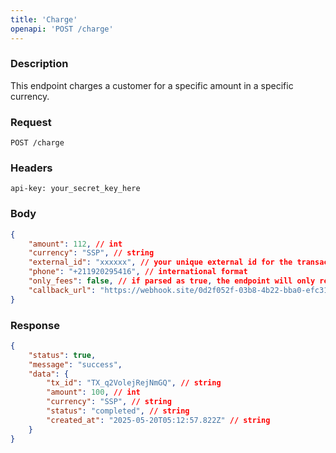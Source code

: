 ```yaml
---
title: 'Charge'
openapi: 'POST /charge'
---
```


### Description

This endpoint charges a customer for a specific amount in a specific currency.

### Request

```http
POST /charge
```

### Headers

```http
api-key: your_secret_key_here
```

### Body

```json
{
    "amount": 112, // int
    "currency": "SSP", // string
    "external_id": "xxxxxx", // your unique external id for the transaction
    "phone": "+211920295416", // international format
    "only_fees": false, // if parsed as true, the endpoint will only return the fees for the transaction
    "callback_url": "https://webhook.site/0d2f052f-03b8-4b22-bba0-efc31f3c665c" // string optional
}
```

### Response

```json
{
    "status": true,
    "message": "success",
    "data": {
        "tx_id": "TX_q2VolejRejNmGQ", // string
        "amount": 100, // int
        "currency": "SSP", // string
        "status": "completed", // string
        "created_at": "2025-05-20T05:12:57.822Z" // string
    }
}
```
